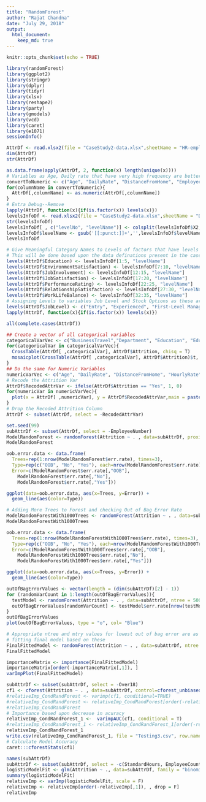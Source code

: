 ```yaml
---
title: "RandomForest"
author: "Rajat Chandna"
date: "July 29, 2018"
output: 
  html_document:
    keep_md: true
---
```


```r
knitr::opts_chunk$set(echo = TRUE)
```

```r
library(randomForest)
library(ggplot2)
library(stringr)
library(dplyr)
library(tidyr)
library(xlsx)
library(reshape2)
library(party)
library(gmodels)
library(vcd)
library(caret)
library(e1071)
sessionInfo()
```


```r
AttrDf <- read.xlsx2(file = "CaseStudy2-data.xlsx",sheetName = "HR-employee-attrition Data",header = T)
dim(AttrDf)
str(AttrDf)
```

```r
as.data.frame(apply(AttrDf, 2, function(x) length(unique(x))))
# Variables as Age, Daily rate that have very high frequency are better represented as numerics than as factors
convertToNumeric <- c("Age", "DailyRate", "DistanceFromHome", "EmployeeNumber", "EmployeeCount", "HourlyRate", "MonthlyIncome", "MonthlyRate", "NumCompaniesWorked", "PercentSalaryHike", "StandardHours" , "TotalWorkingYears", "TrainingTimesLastYear", "YearsAtCompany", "YearsInCurrentRole", "YearsSinceLastPromotion", "YearsWithCurrManager")
for(columnName in convertToNumeric){
  AttrDf[,columnName] <- as.numeric(AttrDf[,columnName])
}
# Extra Debug--Remove
lapply(AttrDf, function(x){if(is.factor(x)) levels(x)})
levelsInfoDf <- read.xlsx2(file = "CaseStudy2-data.xlsx",sheetName = "Data Definitions", startRow = 3, header = F)
str(levelsInfoDf)
levelsInfoDf[ , c("levelNo", "levelName")] <- colsplit(levelsInfoDf$X2, " ", c("levelNo", "levelName"))
levelsInfoDf$levelName <- gsub('[[:punct:]]+','',levelsInfoDf$levelName)
levelsInfoDf

# Give Meaningful Category Names to Levels of factors that have levels as "1", "2" etc 
# This will be done based upon the data definations present in the case study sheet
levels(AttrDf$Education) <- levelsInfoDf[1:5, "levelName"]
levels(AttrDf$EnvironmentSatisfaction) <- levelsInfoDf[7:10, "levelName"]
levels(AttrDf$JobInvolvement) <- levelsInfoDf[12:15, "levelName"]
levels(AttrDf$JobSatisfaction) <- levelsInfoDf[17:20, "levelName"]
levels(AttrDf$PerformanceRating) <- levelsInfoDf[22:25, "levelName"]
levels(AttrDf$RelationshipSatisfaction) <- levelsInfoDf[27:30, "levelName"]
levels(AttrDf$WorkLifeBalance) <- levelsInfoDf[32:35, "levelName"]
# Assigning Levels to variables Job Level and Stock Options as these are not mentioned in data defination sheet
levels(AttrDf$JobLevel) <- c("Entry", "Experienced", "First-Level Management", "Middle-Level Management", "Top-Level Management")
lapply(AttrDf, function(x){if(is.factor(x)) levels(x)})

all(complete.cases(AttrDf))
```

```r
## Create a vector of all categorical variables
categoricalVarVec <- c("BusinessTravel","Department", "Education", "EducationField", "EnvironmentSatisfaction", "Gender", "JobInvolvement", "JobLevel", "JobRole", "JobSatisfaction", "MaritalStatus", "OverTime", "PerformanceRating", "RelationshipSatisfaction", "StockOptionLevel","WorkLifeBalance")
for(categoricalVar in categoricalVarVec){
  CrossTable(AttrDf[ ,categoricalVar], AttrDf$Attrition, chisq = T)
  mosaicplot(CrossTable(AttrDf[ ,categoricalVar], AttrDf$Attrition)$t, main = paste("Attrition Vs", categoricalVar, sep = " "), xlab = categoricalVar, ylab = "Attrition", color = T)
}
## Do the same for Numeric Variables
numericVarVec <- c("Age", "DailyRate", "DistanceFromHome", "HourlyRate", "MonthlyIncome", "MonthlyRate", "NumCompaniesWorked", "PercentSalaryHike" , "TotalWorkingYears", "TrainingTimesLastYear", "YearsAtCompany", "YearsInCurrentRole", "YearsSinceLastPromotion", "YearsWithCurrManager")
# Recode the Attrition Var
AttrDf$RecodedAttrVar <- ifelse(AttrDf$Attrition == "Yes", 1, 0)
for(numericVar in numericVarVec){
  plot(x = AttrDf[ ,numericVar], y = AttrDf$RecodedAttrVar,main = paste("Attrition Vs", numericVar, sep = " "), xlab = numericVar, ylab = "Attrition")
}
# Drop the Recoded Attrition Column
AttrDf <- subset(AttrDf, select = -RecodedAttrVar)
```

```r
set.seed(99)
subAttrDf <- subset(AttrDf, select = -EmployeeNumber)
ModelRandomForest <- randomForest(Attrition ~ . , data=subAttrDf, proximity=T)
ModelRandomForest
```

```r
oob.error.data <- data.frame(
  Trees=rep(1:nrow(ModelRandomForest$err.rate), times=3),
  Type=rep(c("OOB", "No", "Yes"), each=nrow(ModelRandomForest$err.rate)),
  Error=c(ModelRandomForest$err.rate[,"OOB"],
    ModelRandomForest$err.rate[,"No"],
    ModelRandomForest$err.rate[,"Yes"]))

ggplot(data=oob.error.data, aes(x=Trees, y=Error)) +
  geom_line(aes(color=Type))

# Adding More Trees to Forest and checking Out of Bag Error Rate
ModelRandomForestWith1000Trees <- randomForest(Attrition ~ . , data=subAttrDf, ntree = 1000,  proximity=T)
ModelRandomForestWith1000Trees

oob.error.data <- data.frame(
  Trees=rep(1:nrow(ModelRandomForestWith1000Trees$err.rate), times=3),
  Type=rep(c("OOB", "No", "Yes"), each=nrow(ModelRandomForestWith1000Trees$err.rate)),
  Error=c(ModelRandomForestWith1000Trees$err.rate[,"OOB"],
    ModelRandomForestWith1000Trees$err.rate[,"No"],
    ModelRandomForestWith1000Trees$err.rate[,"Yes"]))

ggplot(data=oob.error.data, aes(x=Trees, y=Error)) +
  geom_line(aes(color=Type))
```

```r
outOfBagErrorValues <- vector(length = (dim(subAttrDf)[2] - 1))
for (randomVarCount in 1:length(outOfBagErrorValues)){
  testModel <- randomForest(Attrition ~ . , data=subAttrDf, ntree = 500,  mtry = randomVarCount)
  outOfBagErrorValues[randomVarCount] <- testModel$err.rate[nrow(testModel$err.rate),1]
}
outOfBagErrorValues
plot(outOfBagErrorValues, type = "o", col= "Blue")
```

```r
# Appropriate ntree and mtry values for lowest out of bag error are as 500 and 11. Hence,
# fitting final model based on these
FinalFittedModel <- randomForest(Attrition ~ . , data=subAttrDf, ntree = 500, mtry = 11)
FinalFittedModel
```

```r
importanceMatrix <- importance(FinalFittedModel)
importanceMatrix[order(-importanceMatrix[,1]), ]
varImpPlot(FinalFittedModel)
```

```r
subAttrDf <- subset(subAttrDf, select = -Over18)
cf1 <- cforest(Attrition ~ . , data=subAttrDf, control=cforest_unbiased(mtry=11,ntree=500))
#relativeImp_CondRandForest <- varimp(cf1, conditional=TRUE)
#relativeImp_CondRandForest <- relativeImp_CondRandForest[order(-relativeImp_CondRandForest[,1]), , drop = F]
#relativeImp_CondRandForest
# Importance based upon decrease in acuracy
relativeImp_CondRandForest_1 <-  varimpAUC(cf1, conditional = T)
#relativeImp_CondRandForest_1 <- relativeImp_CondRandForest_1[order(-relativeImp_CondRandForest_1[,1]), , drop = F]
relativeImp_CondRandForest_1
write.csv(relativeImp_CondRandForest_1, file = "Testing3.csv", row.names = T)
# Calculate Model Accuracy
caret:::cforestStats(cf1)
```


```r
names(subAttrDf)
subAttrDf <- subset(subAttrDf, select = -c(StandardHours, EmployeeCount))
logisticModelFit <- glm(Attrition ~ ., data=subAttrDf, family = "binomial")
summary(logisticModelFit)
relativeImp <- varImp(logisticModelFit, scale = F)
relativeImp <- relativeImp[order(-relativeImp[,1]), , drop = F]
relativeImp
```

